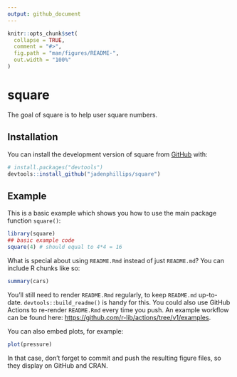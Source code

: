 ```yaml
---
output: github_document
---
```


<!-- README.md is generated from README.Rmd. Please edit that file -->

```r
knitr::opts_chunk$set(
  collapse = TRUE,
  comment = "#>",
  fig.path = "man/figures/README-",
  out.width = "100%"
)
```

# square

<!-- badges: start -->
<!-- badges: end -->

The goal of square is to help user square numbers.

## Installation

You can install the development version of square from [GitHub](https://github.com/) with:

``` r
# install.packages("devtools")
devtools::install_github("jadenphillips/square")
```

## Example

This is a basic example which shows you how to use the main package function `square()`:

```r
library(square)
## basic example code
square(4) # should equal to 4*4 = 16
```

What is special about using `README.Rmd` instead of just `README.md`? You can include R chunks like so:

```r
summary(cars)
```

You'll still need to render `README.Rmd` regularly, to keep `README.md` up-to-date. `devtools::build_readme()` is handy for this. You could also use GitHub Actions to re-render `README.Rmd` every time you push. An example workflow can be found here: <https://github.com/r-lib/actions/tree/v1/examples>.

You can also embed plots, for example:

```r
plot(pressure)
```

In that case, don't forget to commit and push the resulting figure files, so they display on GitHub and CRAN.
